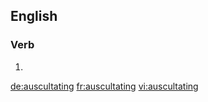 
==English==

===Verb===
{{head|en|present participle}}

# {{present participle of|auscultate|lang=en}}

[[de:auscultating]]
[[fr:auscultating]]
[[vi:auscultating]]